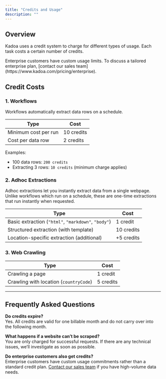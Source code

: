 ```yaml
---
title: "Credits and Usage"
description: ""
---
```


## Overview

Kadoa uses a credit system to charge for different types of usage. Each task costs a certain number of credits.

<Note>
    Enterprise customers have custom usage limits. To discuss a tailored enterprise plan, [contact our sales
    team](https://www.kadoa.com/pricing/enterprise).
</Note>


## Credit Costs

### 1. Workflows

Workflows automatically extract data rows on a schedule.

| Type                  |   Cost     |
| ----------------------- | ---------- |
|Minimum cost per run | 10 credits |
|Cost per data row  | 2 credits  |

Examples:

- 100 data rows: `200 credits`
- Extracting 3 rows: `10 credits` (minimum charge applies)



### 2. Adhoc Extractions

Adhoc extractions let you instantly extract data from a single webpage. Unlike workflows which run on a schedule, these are one-time extractions that run instantly when requested.

| Type                                                   | Cost        |
| ------------------------------------------------------ | ----------- |
|  Basic extraction (`"html"`, `"markdown"`, `"body"`)    | 1 credit    |
| Structured extraction (with template)                   | 10 credits  |
| Location-specific extraction (additional)          | +5 credits  |

### 3. Web Crawling

| Type                                                 | Cost      |
| ------------------------------------------------------ | --------- |
| Crawling a page                                 | 1 credit  |
| Crawling with location (`countryCode`)        | 5 credits |

---

## Frequently Asked Questions

**Do credits expire?**  
Yes. All credits are valid for one billable month and do not carry over into the following month.

**What happens if a website can’t be scraped?**  
You are only charged for successful requests. If there are any technical issues, we’ll investigate as soon as possible.

**Do enterprise customers also get credits?**  
Enterprise customers have custom usage commitments rather than a standard credit plan. [Contact our sales team](https://www.kadoa.com/pricing/enterprise) if you have high-volume data needs.